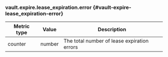 ### vault.expire.lease_expiration.error {#vault-expire-lease_expiration-error}

Metric type | Value   | Description
----------- | ------- | -----------
counter     | number  | The total number of lease expiration errors

